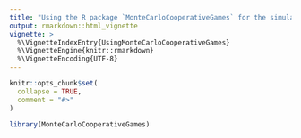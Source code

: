 ```yaml
---
title: "Using the R package `MonteCarloCooperativeGames` for the simulation of large cooperative games."
output: rmarkdown::html_vignette
vignette: >
  %\VignetteIndexEntry{UsingMonteCarloCooperativeGames}
  %\VignetteEngine{knitr::rmarkdown}
  %\VignetteEncoding{UTF-8}
---
```


```r
knitr::opts_chunk$set(
  collapse = TRUE,
  comment = "#>"
)
```

```r
library(MonteCarloCooperativeGames)
```
